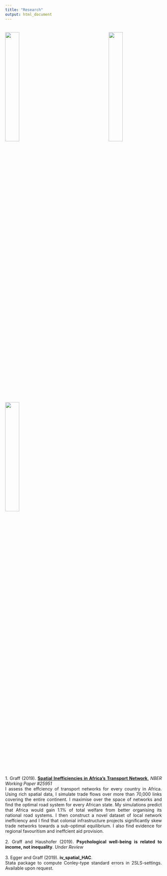 ```yaml
---
title: "Research"
output: html_document
---
```


<link rel="stylesheet" href="styles.css" type="text/css">
<img src="images/Democratic-Republic-of-the-Congo_opt.pdf" style="width:30%; margin-right: 20px; margin-top: 20px" align="center">
<img src="images/African_gridcells_zeta.pdf" style="width:30%; margin-right: 20px; margin-top: 20px" align="center">
<img src="images/minutes_to_Nairobi.pdf" style="width:30%; margin-right: 20px; margin-top: 20px" align="center">

<style>
body {
text-align: justify}
</style>

<br>
1. Graff (2019). [**Spatial Inefficiencies in Africa's Transport Network**.](files/Graff 2019.pdf) *NBER Working Paper #25951*
<br>
I assess the effciency of transport networks for every country in Africa. Using rich spatial data, I simulate trade flows over more than 70,000 links covering the entire continent. I maximise over the space of networks and find the optimal road system for every African state. My simulations predict that Africa would gain 1.1% of total welfare from better organising its national road systems. I then construct a novel dataset of local network ineffciency and I find that colonial infrastructure projects significantly skew trade networks towards a sub-optimal equilibrium. I also find evidence for regional favouritism and ineffcient aid provision.
<br><br>
2. Graff and Haushofer (2019). **Psychological well-being is related to income, not inequality**. *Under Review*
<br><br>
3. Egger and Graff (2019). **iv_spatial_HAC**.
<br>
Stata package to compute Conley-type standard errors in 2SLS-settings. Available upon request.
